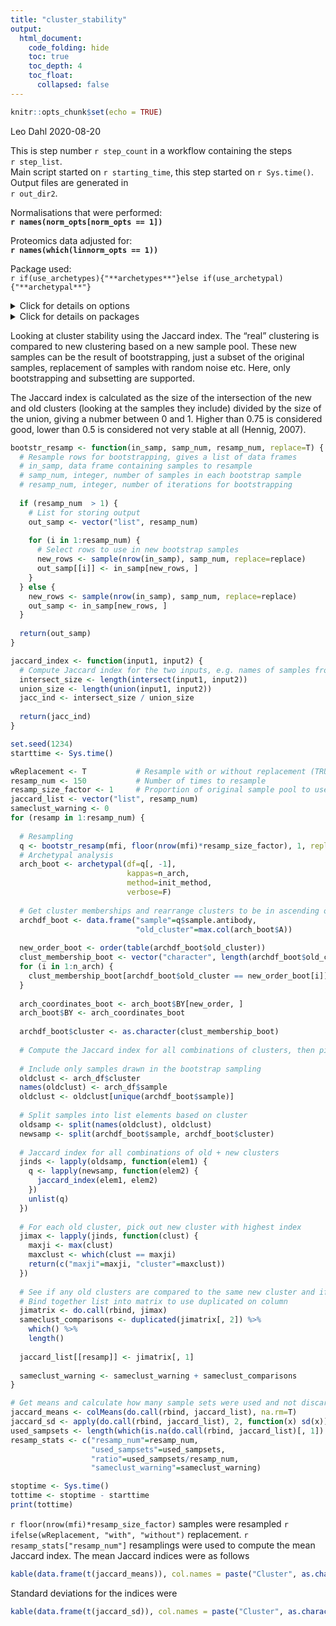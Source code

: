 ```yaml
---
title: "cluster_stability"
output: 
  html_document:
    code_folding: hide
    toc: true
    toc_depth: 4
    toc_float: 
      collapsed: false
---
```


```r
knitr::opts_chunk$set(echo = TRUE)
```
Leo Dahl 
2020-08-20


This is step number `r step_count` in a workflow containing the steps  
`r step_list`.  
Main script started on `r starting_time`, this step started on `r Sys.time()`.  
Output files are generated in  
`r out_dir2`.


Normalisations that were performed:  
**`r names(norm_opts[norm_opts == 1])`**

Proteomics data adjusted for:  
**`r names(which(linnorm_opts == 1))`**

Package used:  
`r if(use_archetypes){"**archetypes**"}else if(use_archetypal){"**archetypal**"}`


<details><summary>Click for details on options</summary>
This document was generated with the following options:

```r

print(all_opts)

```

</details>

<details><summary>Click for details on packages</summary>
This document was generated using the following package versions

```r

print(R.Version()$version.string)
print_packversions()

```

</details>


Looking at cluster stability using the Jaccard index. The "real" clustering is compared to new clustering based on a new sample pool. These new samples can be the result of bootstrapping, just a subset of the original samples, replacement of samples with random noise etc. Here, only bootstrapping and subsetting are supported. 

The Jaccard index is calculated as the size of the intersection of the new and old clusters (looking at the samples they include) divided by the size of the union, giving a nubmer between 0 and 1. Higher than 0.75 is considered good, lower than 0.5 is considered not very stable at all (Hennig, 2007).  


```r

bootstr_resamp <- function(in_samp, samp_num, resamp_num, replace=T) {
  # Resample rows for bootstrapping, gives a list of data frames 
  # in_samp, data frame containing samples to resample
  # samp_num, integer, number of samples in each bootstrap sample
  # resamp_num, integer, number of iterations for bootstrapping
  
  if (resamp_num  > 1) {
    # List for storing output 
    out_samp <- vector("list", resamp_num)
    
    for (i in 1:resamp_num) {
      # Select rows to use in new bootstrap samples
      new_rows <- sample(nrow(in_samp), samp_num, replace=replace)
      out_samp[[i]] <- in_samp[new_rows, ]
    }
  } else {
    new_rows <- sample(nrow(in_samp), samp_num, replace=replace)
    out_samp <- in_samp[new_rows, ]
  }
  
  return(out_samp)
}


```

```r

jaccard_index <- function(input1, input2) {
  # Compute Jaccard index for the two inputs, e.g. names of samples from two sample sets
  intersect_size <- length(intersect(input1, input2))
  union_size <- length(union(input1, input2))
  jacc_ind <- intersect_size / union_size
  
  return(jacc_ind)
}

```


```r

set.seed(1234)
starttime <- Sys.time()

wReplacement <- T           # Resample with or without replacement (TRUE/FALSE)
resamp_num <- 150           # Number of times to resample
resamp_size_factor <- 1     # Proportion of original sample pool to use in resampling
jaccard_list <- vector("list", resamp_num)
sameclust_warning <- 0
for (resamp in 1:resamp_num) {
  
  # Resampling
  q <- bootstr_resamp(mfi, floor(nrow(mfi)*resamp_size_factor), 1, replace=wReplacement)
  # Archetypal analysis
  arch_boot <- archetypal(df=q[, -1], 
                          kappas=n_arch, 
                          method=init_method,
                          verbose=F)
  
  # Get cluster memberships and rearrange clusters to be in ascending order of size
  archdf_boot <- data.frame("sample"=q$sample.antibody,
                            "old_cluster"=max.col(arch_boot$A))
  
  new_order_boot <- order(table(archdf_boot$old_cluster))
  clust_membership_boot <- vector("character", length(archdf_boot$old_cluster))
  for (i in 1:n_arch) {
    clust_membership_boot[archdf_boot$old_cluster == new_order_boot[i]] <- i
  }
  
  arch_coordinates_boot <- arch_boot$BY[new_order, ]
  arch_boot$BY <- arch_coordinates_boot
  
  archdf_boot$cluster <- as.character(clust_membership_boot)
  
  # Compute the Jaccard index for all combinations of clusters, then pick out the ones with the highest index, since those are the ones that are most likely to be the corresponding clusters
  
  # Include only samples drawn in the bootstrap sampling
  oldclust <- arch_df$cluster
  names(oldclust) <- arch_df$sample
  oldclust <- oldclust[unique(archdf_boot$sample)]
  
  # Split samples into list elements based on cluster
  oldsamp <- split(names(oldclust), oldclust)
  newsamp <- split(archdf_boot$sample, archdf_boot$cluster)
  
  # Jaccard index for all combinations of old + new clusters
  jinds <- lapply(oldsamp, function(elem1) {
    q <- lapply(newsamp, function(elem2) {
      jaccard_index(elem1, elem2)
    })
    unlist(q)
  })
  
  # For each old cluster, pick out new cluster with highest index
  jimax <- lapply(jinds, function(clust) {
    maxji <- max(clust)
    maxclust <- which(clust == maxji)
    return(c("maxji"=maxji, "cluster"=maxclust))
  })
  
  # See if any old clusters are compared to the same new cluster and if so, count occurrence
  # Bind together list into matrix to use duplicated on column
  jimatrix <- do.call(rbind, jimax)
  sameclust_comparisons <- duplicated(jimatrix[, 2]) %>%
    which() %>%
    length()
  
  jaccard_list[[resamp]] <- jimatrix[, 1]
  
  sameclust_warning <- sameclust_warning + sameclust_comparisons
}

# Get means and calculate how many sample sets were used and not discarded due to comparison to same cluster
jaccard_means <- colMeans(do.call(rbind, jaccard_list), na.rm=T)
jaccard_sd <- apply(do.call(rbind, jaccard_list), 2, function(x) sd(x))
used_sampsets <- length(which(is.na(do.call(rbind, jaccard_list)[, 1]) == F))
resamp_stats <- c("resamp_num"=resamp_num, 
                  "used_sampsets"=used_sampsets,
                  "ratio"=used_sampsets/resamp_num,
                  "sameclust_warning"=sameclust_warning)

stoptime <- Sys.time()
tottime <- stoptime - starttime
print(tottime)

```

`r floor(nrow(mfi)*resamp_size_factor)` samples were resampled 
`r ifelse(wReplacement, "with", "without")` replacement. 
`r resamp_stats["resamp_num"]` resamplings were used to compute the mean Jaccard index. 
The mean Jaccard indices were as follows

```r

kable(data.frame(t(jaccard_means)), col.names = paste("Cluster", as.character(1:n_arch)))

```

Standard deviations for the indices were

```r

kable(data.frame(t(jaccard_sd)), col.names = paste("Cluster", as.character(1:n_arch)))

```



